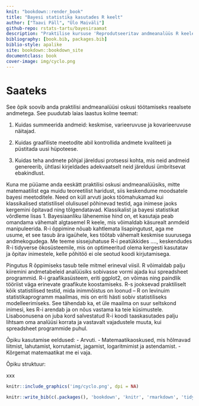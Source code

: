 ```yaml
--- 
knit: "bookdown::render_book"
title: "Bayesi statistika kasutades R keelt"
author: ["Taavi Päll", "Ülo Maiväli"]
github-repo: rstats-tartu/bayesiraamat
description: "Praktilise kursuse 'Reprodutseeritav andmeanalüüs R keeles' Bayesi statistika materjalid."
bibliography: [book.bib, packages.bib]
biblio-style: apalike
site: bookdown::bookdown_site
documentclass: book
cover-image: img/cyclo.png
---
```


# Saateks {-}

See õpik soovib anda praktilisi andmeanalüüsi oskusi töötamiseks reaalsete andmetega. See puudutab laias laastus kolme teemat: 

1. Kuidas summeerida andmeid: keskmise, varieeruvuse ja kovarieeruvuse näitajad. 

2. Kuidas graafiliste meetodite abil kontrollida andmete kvaliteeti ja püstitada uusi hüpoteese.

3. Kuidas teha andmete põhjal järeldusi protsessi kohta, mis neid andmeid genereerib, ühtlasi kirjeldades adekvaatselt neid järeldusi ümbritsevat ebakindlust.

Kuna me püüame anda eeskätt praktilisi oskusi andmeanalüüsiks, mitte matemaatilist ega muidu teoreetilist haridust, siis keskendume moodsatele bayesi meetoditele. Need on küll arvuti jaoks töömahukamad kui klassikalised statistilisel olulisusel põhinevad testid, aga inimese jaoks kergemini õpitavad ning tõlgendatavad. Klassikalist ja bayesi statistikat võrdleme lisas 1. Bayesiaanliku lähenemise hind on, et kasutaja peab omandama vähemalt algtasemel R keele, mis võimaldab käsurealt anmdeid manipuleerida. R-i õppimine nõuab kahtlemata lisapingutust, aga me usume, et see tasub ära igaühele, kes töötab vähemalt keskmise suurusega andmekogudega. Me teeme sissejuhatuse R-i peatükkides ...., keskendudes R-i tidyverse ökosüsteemile, mis on optimeeritud olema kergesti kasutatav ja õpitav inimestele, kelle põhitöö ei ole seotud koodi kirjutamisega.  

Pingutus R õppimiseks tasub teile mitmel erineval viisil. R võimaldab palju kiiremini andmetabeleid analüüsiks sobivasse vormi  ajada kui spreadsheet programmid. R-i graafikasüsteem, eriti ggplot2, on võimas ning paindlik tööriist väga erinevate graafikute koostamiseks. R-s jooksevad praktiliselt kõik statistilised testid, mida inimmõistus on loonud -- R on levinuim statistikaprogramm maailmas, mis on eriti hästi sobiv statistiliseks modelleerimiseks. See tähendab ka, et üle maailma on suur seltskond inimesi, kes R-i arendab ja on nõus vastama ka teie küsimustele. Lisaboonusena on juba kord salvestatud R-i koodi taaskasutades palju lihtsam oma analüüsi korrata ja vastavalt vajadustele muuta, kui spreadsheet programmide puhul.    

Õpiku kasutamise eeldused:
- Arvuti.
- Matemaatikaoskused, mis hõlmavad liitmist, lahutamist, korrutamist, jagamist, logaritmimist ja astendamist. 
- Kõrgemat matemaatikat me ei vaja. 

Õpiku struktuur:


xxx

```r
knitr::include_graphics('img/cyclo.png', dpi = NA)
```


```r
knitr::write_bib(c(.packages(), 'bookdown', 'knitr', 'rmarkdown', 'tidyverse', 'broom', 'modelr', 'viridis', 'scatterplot3d', 'rstan', 'rethinking', 'brms', 'car', 'corrgram', 'boot', 'bayesboot', 'gapminder', 'devtools', 'ggthemes', 'grid', 'gridExtra'), 'packages.bib')
```

